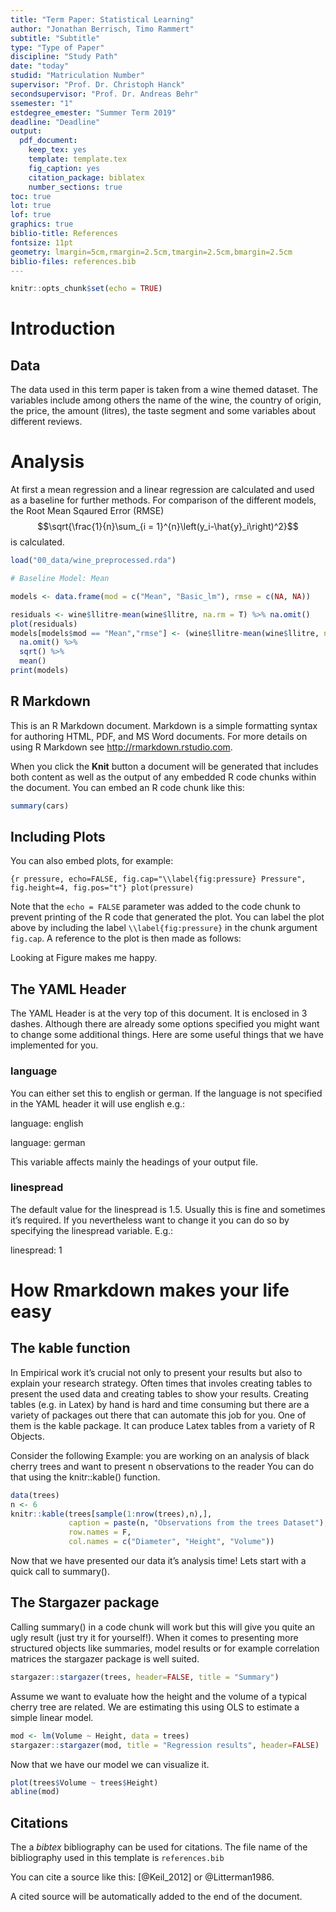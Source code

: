 ```yaml
---
title: "Term Paper: Statistical Learning"
author: "Jonathan Berrisch, Timo Rammert"
subtitle: "Subtitle"
type: "Type of Paper"
discipline: "Study Path"
date: "today"
studid: "Matriculation Number"
supervisor: "Prof. Dr. Christoph Hanck"
secondsupervisor: "Prof. Dr. Andreas Behr"
ssemester: "1"
estdegree_emester: "Summer Term 2019"
deadline: "Deadline"
output:
  pdf_document:
    keep_tex: yes
    template: template.tex
    fig_caption: yes
    citation_package: biblatex
    number_sections: true
toc: true
lot: true
lof: true
graphics: true
biblio-title: References
fontsize: 11pt
geometry: lmargin=5cm,rmargin=2.5cm,tmargin=2.5cm,bmargin=2.5cm
biblio-files: references.bib
---
```


<!-- % Template Version 1.1 -->

```r
knitr::opts_chunk$set(echo = TRUE)
```
# Introduction

## Data

The data used in this term paper is taken from a wine themed dataset. The variables include among others the name of the wine, the country of origin, the price, the amount (litres), the taste segment and some variables about different reviews.

# Analysis

At first a mean regression and a linear regression are calculated and used as a baseline for further methods.
For comparison of the different models, the Root Mean Sqaured Error (RMSE) $$\sqrt{\frac{1}{n}\sum_{i = 1}^{n}\left(y_i-\hat{y}_i\right)^2}$$ is calculated.

```r

load("00_data/wine_preprocessed.rda")

# Baseline Model: Mean

models <- data.frame(mod = c("Mean", "Basic_lm"), rmse = c(NA, NA))

residuals <- wine$llitre-mean(wine$llitre, na.rm = T) %>% na.omit()
plot(residuals)
models[models$mod == "Mean","rmse"] <- (wine$llitre-mean(wine$llitre, na.rm = T))^2 %>% 
  na.omit() %>%
  sqrt() %>%
  mean()
print(models)
```

## R Markdown

This is an R Markdown document. Markdown is a simple formatting syntax for authoring HTML, PDF, and MS Word documents. For more details on using R Markdown see <http://rmarkdown.rstudio.com>.

When you click the **Knit** button a document will be generated that includes both content as well as the output of any embedded R code chunks within the document. You can embed an R code chunk like this:

```r
summary(cars)
```

## Including Plots

You can also embed plots, for example:

```{r pressure, echo=FALSE, fig.cap="\\label{fig:pressure} Pressure", fig.height=4, fig.pos="t"}
plot(pressure)
```

Note that the `echo = FALSE` parameter was added to the code chunk to prevent printing of the R code that generated the plot. You can label the plot above by including the label `\\label{fig:pressure}` in the chunk argument `fig.cap`. A reference to the plot is then made as follows:

Looking at Figure \ref{fig:pressure} makes me happy.

## The YAML Header

The YAML Header is at the very top of this document. It is enclosed in 3 dashes.
Although there are already some options specified you might want to change some additional things. Here are some useful things that we have implemented for you.

### language

You can either set this to english or german. If the language is not specified in the YAML header it will use english e.g.:

language: english

language: german

This variable affects mainly the headings of your output file.

### linespread

The default value for the linespread is 1.5. Usually this is fine and sometimes it's required. If you nevertheless want to change it you can do so by specifying the linespread variable. E.g.:

linespread: 1

# How Rmarkdown makes your life easy

## The kable function

In Empirical work it's crucial not only to present your results but also to explain your research strategy. Often times that involes creating tables to present the used data and creating tables to show your results. Creating tables (e.g. in Latex) by hand is hard and time consuming but there are a variety of packages out there that can automate this job for you. One of them is the kable package. It can produce Latex tables from a variety of R Objects.

Consider the following Example: you are working on an analysis of black cherry trees and want to present n observations to the reader You can do that using the knitr::kable() function.

```r
data(trees)
n <- 6
knitr::kable(trees[sample(1:nrow(trees),n),], 
             caption = paste(n, "Observations from the trees Dataset"),
             row.names = F,
             col.names = c("Diameter", "Height", "Volume"))
```

Now that we have presented our data it's analysis time! Lets start with a quick call to summary().

## The Stargazer package

Calling summary() in a code chunk will work but this will give you quite an ugly result (just try it for yourself!). When it comes to presenting more structured objects like summaries, model results or for example correlation matrices the stargazer package is well suited.

```r
stargazer::stargazer(trees, header=FALSE, title = "Summary")
```

Assume we want to evaluate how the height and the volume of a typical cherry tree are related. We are estimating this using OLS to estimate a simple linear model.

```r
mod <- lm(Volume ~ Height, data = trees)
stargazer::stargazer(mod, title = "Regression results", header=FALSE)
```

Now that we have our model we can visualize it.

```r
plot(trees$Volume ~ trees$Height)
abline(mod)
```

\pagebreak

## Citations

The a *bibtex* bibliography can be used for citations. The file name of the bibliography used in this template is `references.bib`

You can cite a source like this: [@Keil_2012] or @Litterman1986.

A cited source will be automatically added to the end of the document.

\pagebreak

